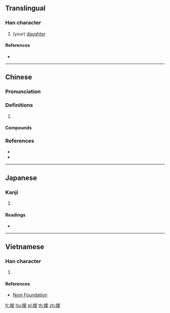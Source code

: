 {{also|嫒}}
==Translingual==

===Han character===
{{Han char|rn=38|rad=女|as=13|sn=16|four=42447|canj=VBBE|ids=⿰女愛}}

# (your) [[daughter]]

====References====
* {{Han ref|kx=0272.251|dkj=06807|hdz=21084.150|uh=5B21|ud=23329|bh=E954|bd=59732}}

----

==Chinese==
{{zh-forms|s=嫒}}

===Pronunciation===
{{zh-pron
|m=āi
|c=oi3
|cat=
}}

===Definitions===
{{zh-hanzi}}

# {{zh-only|令嬡}}

====Compounds====
{{zh-der|令嬡}}

===References===
* {{R:twedu|B00714}}
* {{R:yue:Hanzi}}

----

==Japanese==

===Kanji===
{{ja-kanji|grade=|rs=女13}}

# {{defn|lang=ja|sort=女13}}

====Readings====
* {{ja-readings|on=[[あい]] (ai)|kun=}}

----

==Vietnamese==

===Han character===
{{vi-readings|rs=女13|hanviet=ái}}

# {{defn|lang=vi|sort=女13}}

====References====
* [http://nomfoundation.org/common/nom_details.php?codepoint=5b21 Nom Foundation]

[[fr:嬡]]
[[hu:嬡]]
[[pl:嬡]]
[[th:嬡]]
[[zh:嬡]]